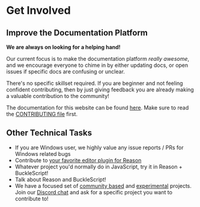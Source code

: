 # Get Involved

## Improve the Documentation Platform

**We are always on looking for a helping hand!**

Our current focus is to make the documentation platform _really
awesome_, and we encourage everyone to chime in by either updating docs, or open
issues if specific docs are confusing or unclear. 

There's no specific skillset required. If you are beginner and not feeling
confident contributing, then by just giving feedback you are already making a
valuable contribution to the community!

The documentation for this website can be found
[here](https://github.com/reason-association/reasonml.org). Make sure to read
the [CONTRIBUTING
file](https://github.com/reason-association/reasonml.org/blob/master/CONTRIBUTING.md)
first.


## Other Technical Tasks

- If you are Windows user, we highly value any issue reports / PRs for Windows related bugs
- Contribute to [your favorite editor plugin for Reason](/docs/manual/latest/editor-plugins.md#officially-supported-editors)
- Whatever project you'd normally do in JavaScript, try it in Reason + BuckleScript!
- Talk about Reason and BuckleScript!
- We have a focused set of [community
  based](https://github.com/reasonml-community) and
  [experimental](https://github.com/reasonml-labs) projects. Join our [Discord
  chat](https://discord.gg/reasonml) and ask for a specific project you want to
  contribute to!
